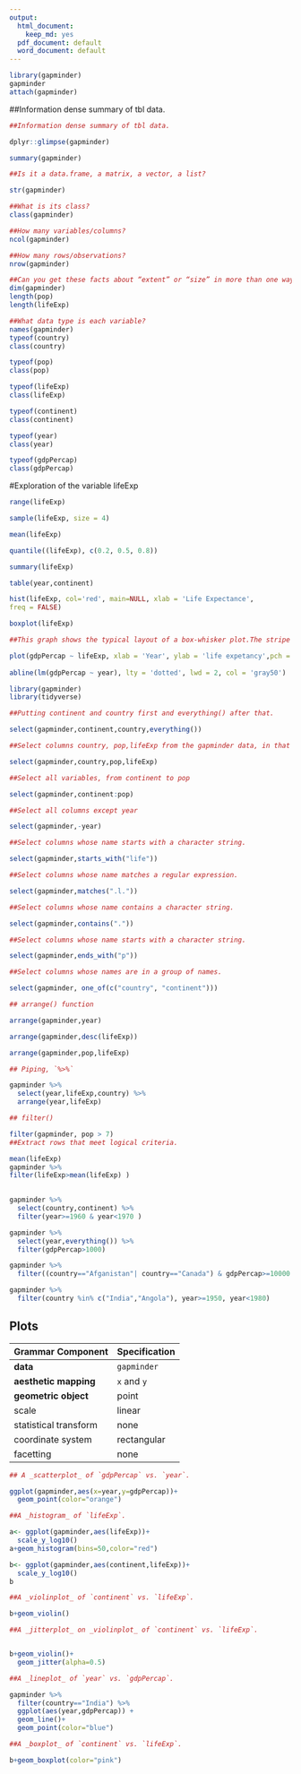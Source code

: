 ```yaml
---
output:
  html_document:
    keep_md: yes
  pdf_document: default
  word_document: default
---
```


```r
library(gapminder)
gapminder
attach(gapminder)
```

##Information dense summary of tbl data. 

```r
##Information dense summary of tbl data. 

dplyr::glimpse(gapminder)
```


```r
summary(gapminder)

##Is it a data.frame, a matrix, a vector, a list?

str(gapminder)
```

```r
##What is its class?
class(gapminder)
```

```r
##How many variables/columns?
ncol(gapminder)
```

```r
##How many rows/observations?
nrow(gapminder)
```


```r
##Can you get these facts about “extent” or “size” in more than one way? 
dim(gapminder)
length(pop)
length(lifeExp)
```

```r
##What data type is each variable?
names(gapminder)
typeof(country)
class(country)

typeof(pop)
class(pop)

typeof(lifeExp)
class(lifeExp)

typeof(continent)
class(continent)

typeof(year)
class(year)

typeof(gdpPercap)
class(gdpPercap)

```

#Exploration of the variable lifeExp

```r
range(lifeExp)
```
```r
sample(lifeExp, size = 4)
```
```r
mean(lifeExp)
```

```r
quantile((lifeExp), c(0.2, 0.5, 0.8))
```
```r
summary(lifeExp)
```

```r
table(year,continent)
```

```r
hist(lifeExp, col='red', main=NULL, xlab = 'Life Expectance',
freq = FALSE)
```

```r
boxplot(lifeExp)

##This graph shows the typical layout of a box-whisker plot.The stripe shows the median, the box represents the upper and lower hinges, and the whiskers show the maximum and minimum values.

```

```r
plot(gdpPercap ~ lifeExp, xlab = 'Year', ylab = 'life expetancy',pch = 18, cex = 2, col = 'gray50')
 
abline(lm(gdpPercap ~ year), lty = 'dotted', lwd = 2, col = 'gray50')
```

```r
library(gapminder)
library(tidyverse)
```



```r
##Putting continent and country first and everything() after that.

select(gapminder,continent,country,everything())
```

```r
##Select columns country, pop,lifeExp from the gapminder data, in that order.

select(gapminder,country,pop,lifeExp)
```



```r
##Select all variables, from continent to pop

select(gapminder,continent:pop)

```

```r
##Select all columns except year

select(gapminder,-year)

```

```r
##Select columns whose name starts with a character string. 

select(gapminder,starts_with("life"))
```
```r
##Select columns whose name matches a regular expression. 

select(gapminder,matches(".l."))
```

```r
##Select columns whose name contains a character string. 

select(gapminder,contains("."))
```

```r
##Select columns whose name starts with a character string. 

select(gapminder,ends_with("p"))
```

```r
##Select columns whose names are in a group of names. 

select(gapminder, one_of(c("country", "continent")))
```

```r
## arrange() function

arrange(gapminder,year)

arrange(gapminder,desc(lifeExp))

arrange(gapminder,pop,lifeExp)
```

```r
## Piping, `%>%`

gapminder %>% 
  select(year,lifeExp,country) %>% 
  arrange(year,lifeExp)

```
```r
## filter()

filter(gapminder, pop > 7)
##Extract rows that meet logical criteria. 
```

```r
mean(lifeExp) 
gapminder %>% 
filter(lifeExp>mean(lifeExp) )  
  
```

```r

gapminder %>% 
  select(country,continent) %>% 
  filter(year>=1960 & year<1970 )


```

```r
gapminder %>% 
  select(year,everything()) %>% 
  filter(gdpPercap>1000)
```

```r
gapminder %>% 
  filter((country=="Afganistan"| country=="Canada") & gdpPercap>=10000 & year<22000 )

```


```r
gapminder %>% 
  filter(country %in% c("India","Angola"), year>=1950, year<1980)

```

## Plots

  
| Grammar Component     | Specification |
|-----------------------|---------------|
| __data__              | `gapminder` |
| __aesthetic mapping__ |  `x` and `y`|
| __geometric object__  |  point|
| scale                 |  linear|
| statistical transform |  none|
| coordinate system     |  rectangular|
| facetting             |  none|


```r
## A _scatterplot_ of `gdpPercap` vs. `year`.

ggplot(gapminder,aes(x=year,y=gdpPercap))+
  geom_point(color="orange")
```

```r
##A _histogram_ of `lifeExp`.

a<- ggplot(gapminder,aes(lifeExp))+
  scale_y_log10()
a+geom_histogram(bins=50,color="red")
```



```r
b<- ggplot(gapminder,aes(continent,lifeExp))+
  scale_y_log10()
b
```

```r
##A _violinplot_ of `continent` vs. `lifeExp`.

b+geom_violin()
```

```r
##A _jitterplot_ on _violinplot_ of `continent` vs. `lifeExp`.


b+geom_violin()+
  geom_jitter(alpha=0.5)
```

```r
##A _lineplot_ of `year` vs. `gdpPercap`.

gapminder %>% 
  filter(country=="India") %>% 
  ggplot(aes(year,gdpPercap)) +
  geom_line()+
  geom_point(color="blue")
```
```r
##A _boxplot_ of `continent` vs. `lifeExp`.

b+geom_boxplot(color="pink")
```

